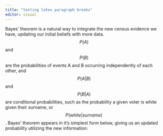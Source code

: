 ```yaml
---
title: "testing latex paragraph breaks"
editor: visual
---
```


Bayes' theorem is a natural way to integrate the new census evidence we have, updating our initial beliefs with more data. $$ P(A) $$ and $$ P(B) $$ are the probabilities of events A and B occurring independently of each other, and $$ P(A \vert B) $$and $$ P(B \vert A) $$ are conditional probabilities, such as the probability a given voter is white given their surname, or $$ P(white \vert surname)$$. Bayes' theorem appears in it's simplest form below, giving us an updated probability utilizing the new information:
